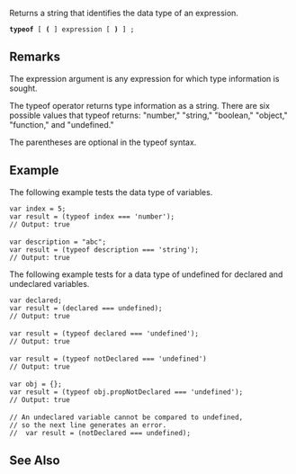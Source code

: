 Returns a string that identifies the data type of an expression.

 '''typeof''' [ '''(''' ] expression [ ''')''' ] ;

==Remarks==
The expression argument is any expression for which type information is sought.

The typeof operator returns type information as a string. There are six possible values that typeof returns: "number," "string," "boolean," "object," "function," and "undefined."

The parentheses are optional in the typeof syntax.


==Example==
The following example tests the data type of variables.

 var index = 5;
 var result = (typeof index === 'number');
 // Output: true
 
 var description = "abc";
 var result = (typeof description === 'string');
 // Output: true
The following example tests for a data type of undefined for declared and undeclared variables.

 var declared;
 var result = (declared === undefined);
 // Output: true
 
 var result = (typeof declared === 'undefined');
 // Output: true
 
 var result = (typeof notDeclared === 'undefined')
 // Output: true
 
 var obj = {};
 var result = (typeof obj.propNotDeclared === 'undefined');
 // Output: true
 
 // An undeclared variable cannot be compared to undefined,
 // so the next line generates an error.
 //  var result = (notDeclared === undefined);

==See Also==

              

              

              

              

              

              

              
